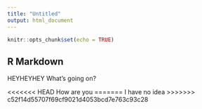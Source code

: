 ```yaml
---
title: "Untitled"
output: html_document
---
```


```r
knitr::opts_chunk$set(echo = TRUE)
```

## R Markdown

HEYHEYHEY
What's going on?

<<<<<<< HEAD
How are you
=======
I have no idea
>>>>>>> c52f14d55707f69cf9021d4053bcd7e763c93c28
